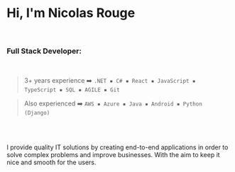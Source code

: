 # Hi, I'm Nicolas Rouge

<br />


### Full Stack Developer:
<br />

> 3+ years experience ➡️
>`.NET ▪️ C# ▪️ React ▪️ JavaScript ▪️ TypeScript ▪️ SQL ▪️ AGILE ▪️ Git`

> Also experienced ➡️
`AWS ▪️ Azure ▪ Java ▪️ Android ▪️ Python (Django)`
<br />


<br />


I provide quality IT solutions by creating end-to-end applications in order to solve complex problems 
and improve businesses. With the aim to keep it nice and smooth for the users.